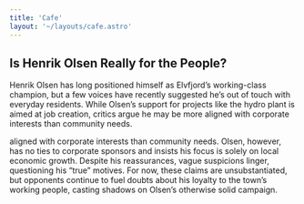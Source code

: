 ```yaml
---
title: 'Cafe'
layout: '~/layouts/cafe.astro'
---
```


## Is Henrik Olsen Really for the People?
Henrik Olsen has long positioned himself as Elvfjord’s working-class champion, but a few voices have recently suggested he’s out of touch with everyday residents. While Olsen’s support for projects like the hydro plant is aimed at job creation, critics argue he may be more aligned with corporate interests than community needs.

aligned with corporate interests than community needs.
Olsen, however, has no ties to corporate sponsors and insists his focus is solely on local economic growth. Despite his reassurances, vague suspicions linger, questioning his “true” motives. For now, these claims are unsubstantiated, but opponents continue to fuel doubts about his loyalty to the town’s working people, casting shadows on Olsen’s otherwise solid campaign.
